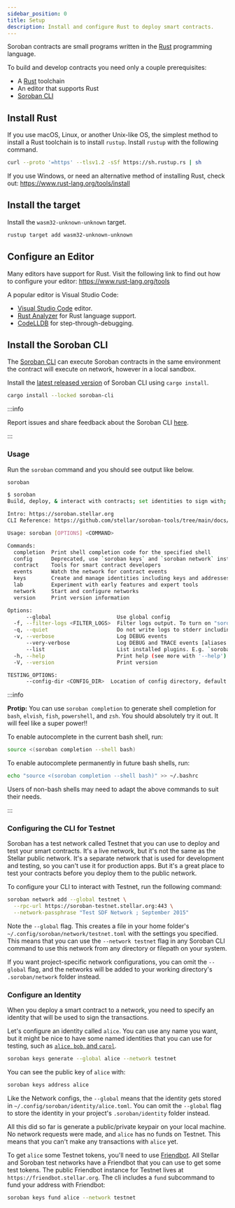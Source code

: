 ```yaml
---
sidebar_position: 0
title: Setup
description: Install and configure Rust to deploy smart contracts.
---
```


<head>
  <title>Install and configure Rust to deploy smart contracts.</title>
  <meta charSet="utf-8" />
  <meta
    property="og:title"
    content="Install and configure Rust to deploy smart contracts."
  />
  <meta
    property="og:description"
    content="Get setup to write, deploy, and invoke your first Rust smart contract by installing Rust, installing a target, configuring an editor, and installing a CLI."
  />
</head>

Soroban contracts are small programs written in the [Rust] programming language.

To build and develop contracts you need only a couple prerequisites:

- A [Rust] toolchain
- An editor that supports Rust
- [Soroban CLI]

## Install Rust

If you use macOS, Linux, or another Unix-like OS, the simplest method to install a Rust toolchain is to install `rustup`. Install `rustup` with the following command.

```bash
curl --proto '=https' --tlsv1.2 -sSf https://sh.rustup.rs | sh
```

If you use Windows, or need an alternative method of installing Rust, check out: https://www.rust-lang.org/tools/install

## Install the target

Install the `wasm32-unknown-unknown` target.

```bash
rustup target add wasm32-unknown-unknown
```

## Configure an Editor

Many editors have support for Rust. Visit the following link to find out how to configure your editor: https://www.rust-lang.org/tools

A popular editor is Visual Studio Code:

- [Visual Studio Code] editor.
- [Rust Analyzer] for Rust language support.
- [CodeLLDB] for step-through-debugging.

[visual studio code]: https://code.visualstudio.com
[rust analyzer]: https://marketplace.visualstudio.com/items?itemName=rust-lang.rust-analyzer
[codelldb]: https://marketplace.visualstudio.com/items?itemName=vadimcn.vscode-lldb

## Install the Soroban CLI

The [Soroban CLI](http://github.com/stellar/soroban-cli) can execute Soroban contracts in the same environment the contract will execute on network, however in a local sandbox.

Install the [latest released version](https://github.com/stellar/soroban-cli/releases) of Soroban CLI using `cargo install`.

```bash
cargo install --locked soroban-cli
```

:::info

Report issues and share feedback about the Soroban CLI [here](https://github.com/stellar/soroban-cli/issues/new/choose).

:::

### Usage

Run the `soroban` command and you should see output like below.

```bash
soroban
```

```bash
$ soroban
Build, deploy, & interact with contracts; set identities to sign with; configure networks; generate keys; and more.

Intro: https://soroban.stellar.org
CLI Reference: https://github.com/stellar/soroban-tools/tree/main/docs/soroban-cli-full-docs.md

Usage: soroban [OPTIONS] <COMMAND>

Commands:
  completion  Print shell completion code for the specified shell
  config      Deprecated, use `soroban keys` and `soroban network` instead
  contract    Tools for smart contract developers
  events      Watch the network for contract events
  keys        Create and manage identities including keys and addresses
  lab         Experiment with early features and expert tools
  network     Start and configure networks
  version     Print version information

Options:
      --global                     Use global config
  -f, --filter-logs <FILTER_LOGS>  Filter logs output. To turn on "soroban_cli::log::footprint=debug" or off "=off". Can also use env var `RUST_LOG`
  -q, --quiet                      Do not write logs to stderr including `INFO`
  -v, --verbose                    Log DEBUG events
      --very-verbose               Log DEBUG and TRACE events [aliases: vv]
      --list                       List installed plugins. E.g. `soroban-hello`
  -h, --help                       Print help (see more with '--help')
  -V, --version                    Print version

TESTING_OPTIONS:
      --config-dir <CONFIG_DIR>  Location of config directory, default is "."
```

:::info

**Protip:** You can use `soroban completion` to generate shell completion for `bash`, `elvish`, `fish`, `powershell`, and `zsh`. You should absolutely try it out. It will feel like a super power!!

To enable autocomplete in the current bash shell, run:

```bash
source <(soroban completion --shell bash)
```

To enable autocomplete permanently in future bash shells, run:

```bash
echo "source <(soroban completion --shell bash)" >> ~/.bashrc
```

Users of non-bash shells may need to adapt the above commands to suit their needs.

:::

### Configuring the CLI for Testnet

Soroban has a test network called Testnet that you can use to deploy and test your smart contracts. It's a live network, but it's not the same as the Stellar public network. It's a separate network that is used for development and testing, so you can't use it for production apps. But it's a great place to test your contracts before you deploy them to the public network.

To configure your CLI to interact with Testnet, run the following command:

```bash
soroban network add --global testnet \
  --rpc-url https://soroban-testnet.stellar.org:443 \
  --network-passphrase "Test SDF Network ; September 2015"
```

Note the `--global` flag. This creates a file in your home folder's `~/.config/soroban/network/testnet.toml` with the settings you specified. This means that you can use the `--network testnet` flag in any Soroban CLI command to use this network from any directory or filepath on your system.

If you want project-specific network configurations, you can omit the `--global` flag, and the networks will be added to your working directory's `.soroban/network` folder instead.

### Configure an Identity

When you deploy a smart contract to a network, you need to specify an identity that will be used to sign the transactions.

Let's configure an identity called `alice`. You can use any name you want, but it might be nice to have some named identities that you can use for testing, such as [`alice`, `bob`, and `carol`](https://en.wikipedia.org/wiki/Alice_and_Bob).

```bash
soroban keys generate --global alice --network testnet
```

You can see the public key of `alice` with:

```bash
soroban keys address alice
```

Like the Network configs, the `--global` means that the identity gets stored in `~/.config/soroban/identity/alice.toml`. You can omit the `--global` flag to store the identity in your project's `.soroban/identity` folder instead.

All this did so far is generate a public/private keypair on your local machine. No network requests were made, and `alice` has no funds on Testnet. This means that you can't make any transactions with `alice` yet.

To get `alice` some Testnet tokens, you'll need to use [Friendbot](https://developers.stellar.org/docs/fundamentals-and-concepts/testnet-and-pubnet#friendbot). All Stellar and Soroban test networks have a Friendbot that you can use to get some test tokens. The public Friendbot instance for Testnet lives at `https://friendbot.stellar.org`. The cli includes a `fund` subcommand to fund your address with Friendbot:

```bash
soroban keys fund alice --network testnet
```

[rust]: https://www.rust-lang.org/
[soroban cli]: setup.mdx#install-the-soroban-cli
